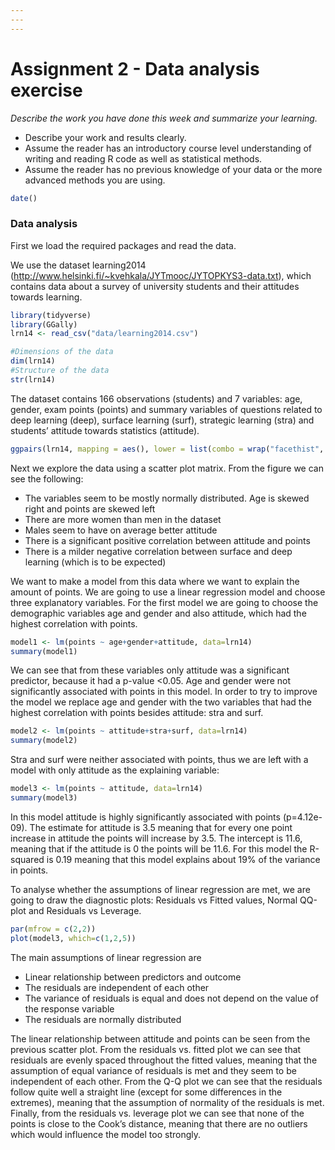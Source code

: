 ```yaml
---
---
---
```


# Assignment 2 - Data analysis exercise

*Describe the work you have done this week and summarize your learning.*

-   Describe your work and results clearly.
-   Assume the reader has an introductory course level understanding of writing and reading R code as well as statistical methods.
-   Assume the reader has no previous knowledge of your data or the more advanced methods you are using.

```r
date()
```

### Data analysis

First we load the required packages and read the data.

We use the dataset learning2014 (<http://www.helsinki.fi/~kvehkala/JYTmooc/JYTOPKYS3-data.txt>), which contains data about a survey of university students and their attitudes towards learning.

```r
library(tidyverse)
library(GGally)
lrn14 <- read_csv("data/learning2014.csv")
```

```r
#Dimensions of the data
dim(lrn14)
#Structure of the data
str(lrn14)
```

The dataset contains 166 observations (students) and 7 variables: age, gender, exam points (points) and summary variables of questions related to deep learning (deep), surface learning (surf), strategic learning (stra) and students' attitude towards statistics (attitude).

```r
ggpairs(lrn14, mapping = aes(), lower = list(combo = wrap("facethist", bins = 20)))
```

Next we explore the data using a scatter plot matrix. From the figure we can see the following:

-   The variables seem to be mostly normally distributed. Age is skewed right and points are skewed left
-   There are more women than men in the dataset
-   Males seem to have on average better attitude
-   There is a significant positive correlation between attitude and points
-   There is a milder negative correlation between surface and deep learning (which is to be expected)

We want to make a model from this data where we want to explain the amount of points. We are going to use a linear regression model and choose three explanatory variables. For the first model we are going to choose the demographic variables age and gender and also attitude, which had the highest correlation with points.

```r
model1 <- lm(points ~ age+gender+attitude, data=lrn14)
summary(model1)
```

We can see that from these variables only attitude was a significant predictor, because it had a p-value \<0.05. Age and gender were not significantly associated with points in this model. In order to try to improve the model we replace age and gender with the two variables that had the highest correlation with points besides attitude: stra and surf.

```r
model2 <- lm(points ~ attitude+stra+surf, data=lrn14)
summary(model2)
```

Stra and surf were neither associated with points, thus we are left with a model with only attitude as the explaining variable:

```r
model3 <- lm(points ~ attitude, data=lrn14)
summary(model3)
```

In this model attitude is highly significantly associated with points (p=4.12e-09). The estimate for attitude is 3.5 meaning that for every one point increase in attitude the points will increase by 3.5. The intercept is 11.6, meaning that if the attitude is 0 the points will be 11.6. For this model the R-squared is 0.19 meaning that this model explains about 19% of the variance in points.

To analyse whether the assumptions of linear regression are met, we are going to draw the diagnostic plots: Residuals vs Fitted values, Normal QQ-plot and Residuals vs Leverage.

```r
par(mfrow = c(2,2))
plot(model3, which=c(1,2,5))
```

The main assumptions of linear regression are

-   Linear relationship between predictors and outcome
-   The residuals are independent of each other
-   The variance of residuals is equal and does not depend on the value of the response variable
-   The residuals are normally distributed

The linear relationship between attitude and points can be seen from the previous scatter plot. From the residuals vs. fitted plot we can see that residuals are evenly spaced throughout the fitted values, meaning that the assumption of equal variance of residuals is met and they seem to be independent of each other. From the Q-Q plot we can see that the residuals follow quite well a straight line (except for some differences in the extremes), meaning that the assumption of normality of the residuals is met. Finally, from the residuals vs. leverage plot we can see that none of the points is close to the Cook's distance, meaning that there are no outliers which would influence the model too strongly.
